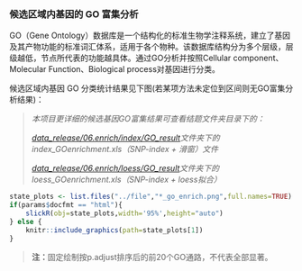 ### 候选区域内基因的 GO 富集分析

GO（Gene Ontology）数据库是一个结构化的标准生物学注释系统，建立了基因及其产物功能的标准词汇体系，适用于各个物种。该数据库结构分为多个层级，层级越低，节点所代表的功能越具体。通过GO分析并按照Cellular component、Molecular Function、Biological process对基因进行分类。

候选区域内基因 GO 分类统计结果见下图(若某项方法未定位到区间则无GO富集分析结果)：

> *本项目更详细的候选基因GO富集结果可查看结题文件夹目录下的：*
>
> *[data_release/06.enrich/index/GO_result](./data_release/06.enrich/index/GO_result)文件夹下的index_GOenrichment.xls（SNP-index + 滑窗）文件*
>
> *[data_release/06.enrich/loess/GO_result](./data_release/06.enrich/loess/GO_result)文件夹下的loess_GOenrichment.xls（SNP-index + loess拟合）*

```r
state_plots <- list.files("../file","*_go_enrich.png",full.names=TRUE)
if(params$docfmt == "html"){
    slickR(obj=state_plots,width='95%',height="auto")
} else {
    knitr::include_graphics(path=state_plots[1])
}
```

> **注：**固定绘制按p.adjust排序后的前20个GO通路，不代表全部显著。

